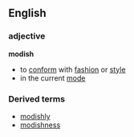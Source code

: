 ==English==
=== adjective ===
'''modish'''
* to [[conform]] with [[fashion]] or [[style]]
* in the current [[mode]]
=== Derived terms ===
*[[modishly]] 
*[[modishness]]